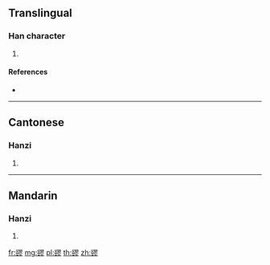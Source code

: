 {{character info/new}}
==Translingual==

===Han character===
{{Han char|rn=150|rad=谷|as=11|sn=18|four=87622|canj=CRSMH}}

# {{defn|Han|sort=谷11}}

====References====
* {{Han ref|kx=1190.250|dkj=36225|dj=1653.250|hdz=63907.010|uh=8C42|ud=35906|bh=F0EE|bd=61678}}

----

==Cantonese==

===Hanzi===
{{yue-hanzi|jyut=|y=liu4}}

# {{defn|lang=yue|sort=谷11}}

----

==Mandarin==

===Hanzi===
{{cmn-hanzi|pin=[[kǎi]] ([[kai3]]), [[liáo]] ([[liao2]])|wg=k'ai<sup>3</sup>, liao<sup>2</sup>}}

# {{defn|lang=cmn|sort=谷11}}

[[fr:豂]]
[[mg:豂]]
[[pl:豂]]
[[th:豂]]
[[zh:豂]]